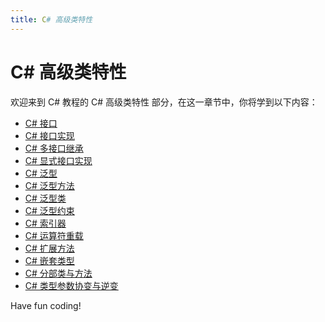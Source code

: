 ```yaml
---
title: C# 高级类特性
---
```


# C# 高级类特性

欢迎来到 C# 教程的 C# 高级类特性 部分，在这一章节中，你将学到以下内容：

- [C# 接口](./0-c-interface.mdx)
- [C# 接口实现](./1-c-interface-implementation.mdx)
- [C# 多接口继承](./2-c-multiple-interface-inheritance.mdx)
- [C# 显式接口实现](./3-c-explicit-interface-implementation.mdx)
- [C# 泛型](./4-cgenerics.mdx)
- [C# 泛型方法](./5-c-generic-method.mdx)
- [C# 泛型类](./6-c-generic-class.mdx)
- [C# 泛型约束](./7-c-generic-constraints.mdx)
- [C# 索引器](./8-c-indexer.mdx)
- [C# 运算符重载](./9-c-operator-overloading.mdx)
- [C# 扩展方法](./10-c-extension-method.mdx)
- [C# 嵌套类型](./11-c-nested-types.mdx)
- [C# 分部类与方法](./12-c-partial-classes-and-methods.mdx)
- [C# 类型参数协变与逆变](./13-c-type-parameter-covariance-and-contravariance.mdx)

Have fun coding!